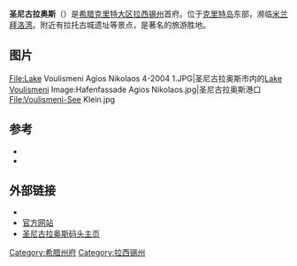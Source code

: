 {{Infobox Greek Dimos
 |name = 圣尼古拉奥斯
 |name_local = Άγιος Νικόλαος
 |image_map          = Dimos Agiou Nikolaou.png
 |image_skyline          = Lake Voulismeni.jpg
 |imagesize              = 280px 
 |periph = [[克里特|克里特]]
 |prefec = [[拉西锡州|拉西锡州]]
 |population = 19462
 |population_as_of = 2001
 |area = 317.834
 |elevation = 
 |lat_deg = 35
 |lat_min = 11
 |lon_deg = 25
 |lon_min = 43
 |postal_code = 721 00
 |area_code = 28410
 |licence = ΑΝ
 |mayor = Dimitrios Kounekakis
 |website = [http://www.aghiosnikolaos.gr www.aghiosnikolaos.gr]
 |city_flag          = 
 |city_seal          = 
 |districts          = 
 |party              = 
 |since              = 
 |elevation_min      = 0
 |elevation_max      = 10
}}
'''圣尼古拉奥斯'''（{{lang-el|Άγιος Νικόλαος}}）是[[希腊|希腊]][[克里特大区|克里特大区]][[拉西锡州|拉西锡州]]首府。位于[[克里特岛|克里特岛]]东部，濒临[[米兰拜洛湾|米兰拜洛湾]]。附近有拉托古城遗址等景点，是著名的旅游胜地。

== 图片 ==
<gallery>
File:Lake Voulismeni Agios Nikolaos 4-2004 1.JPG|圣尼古拉奥斯市内的[[Lake_Voulismeni|Lake Voulismeni]]
Image:Hafenfassade Agios Nikolaos.jpg|圣尼古拉奥斯港口
File:Voulismeni-See Klein.jpg
</gallery>

== 参考 ==
* {{Translation/Ref|lang=en|article=Agios Nikolaos, Crete|oldid=}}
* {{cite book zh |author=雒玉玲 |title=希腊地图册 |format=M |edition=1 |location=北京 |publisher=中国地图出版社 |date=2010 |pages=133 |id= ISBN 978-7-5031-5295-5}}
<references/>

== 外部链接 ==
{{commons cat|Agios Nikolaos}}
* {{wikitravel|Agios Nikolaos}}
* [https://web.archive.org/web/20050729083550/http://www.aghiosnikolaos.gr/ 官方网站]
* [https://web.archive.org/web/20071008164308/http://www.marinaofaghiosnikolaos.gr/eng_home.htm 圣尼古拉奥斯码头主页]

{{希腊各州首府}}

[[Category:希腊州府|Category:希腊州府]]
[[Category:拉西锡州|Category:拉西锡州]]